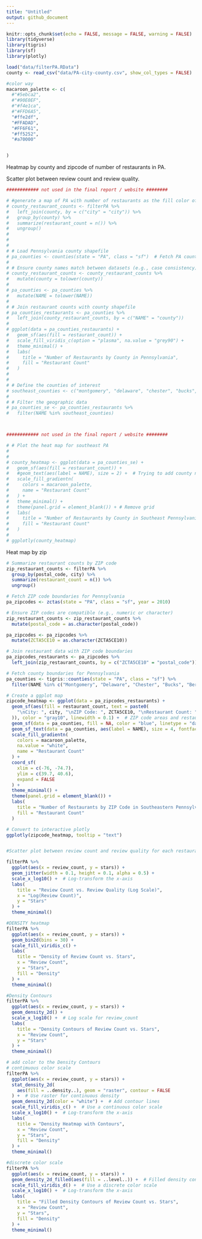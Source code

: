 ```yaml
---
title: "Untitled"
output: github_document
---
```


```r
knitr::opts_chunk$set(echo = FALSE, message = FALSE, warning = FALSE)
library(tidyverse)
library(tigris)
library(sf)
library(plotly)
```


```r

load("data/filterPA.RData")
county <- read_csv("data/PA-city-county.csv", show_col_types = FALSE)

#color way
macaroon_palette <- c(
  #"#5ebca2",  
  #"#90E0EF",
  #"#f4e1ca",  
  #"#FFD6A5", 
  "#ffe2df",
  "#FFADAD",  
  "#FF6F61",
  "#ff5252",
  "#a70000"


)
```
Heatmap by county and zipcode of number of restaurants in PA.  

Scatter plot between review count and review quality.


```r

############ not used in the final report / website ########

# #generate a map of PA with number of restaurants as the fill color of each county
# county_restaurant_counts <- filterPA %>% 
#   left_join(county, by = c("city" = "city")) %>%
#   group_by(county) %>%
#   summarize(restaurant_count = n()) %>%
#   ungroup()
# 
# 
# 
# # Load Pennsylvania county shapefile
# pa_counties <- counties(state = "PA", class = "sf")  # Fetch PA counties as an sf object
# 
# # Ensure county names match between datasets (e.g., case consistency)
# county_restaurant_counts <- county_restaurant_counts %>%
#   mutate(county = tolower(county))
# 
# pa_counties <- pa_counties %>%
#   mutate(NAME = tolower(NAME))  
# 
# # Join restaurant counts with county shapefile
# pa_counties_restaurants <- pa_counties %>%
#   left_join(county_restaurant_counts, by = c("NAME" = "county"))
# 
# ggplot(data = pa_counties_restaurants) +
#   geom_sf(aes(fill = restaurant_count)) +  
#   scale_fill_viridis_c(option = "plasma", na.value = "grey90") +  
#   theme_minimal() +  
#   labs(
#     title = "Number of Restaurants by County in Pennsylvania",
#     fill = "Restaurant Count"
#   )
# 
# 
# # Define the counties of interest
# southeast_counties <- c("montgomery", "delaware", "chester", "bucks", "berks", "philadelphia")
# 
# # Filter the geographic data
# pa_counties_se <- pa_counties_restaurants %>%
#   filter(NAME %in% southeast_counties)



############ not used in the final report / website ########

# # Plot the heat map for southeast PA
# 
# 
# county_heatmap <- ggplot(data = pa_counties_se) +
#   geom_sf(aes(fill = restaurant_count)) +  
#   #geom_text(aes(label = NAME), size = 2) +  # Trying to add county names
#   scale_fill_gradientn(
#     colors = macaroon_palette, 
#     name = "Restaurant Count"  
#   ) +
#   theme_minimal() + 
#   theme(panel.grid = element_blank()) + # Remove grid
#   labs(
#     title = "Number of Restaurants by County in Southeast Pennsylvania",
#     fill = "Restaurant Count"
#   )
# 
# ggplotly(county_heatmap)

```



Heat map by zip

```r


# Summarize restaurant counts by ZIP code
zip_restaurant_counts <- filterPA %>%
  group_by(postal_code, city) %>%
  summarize(restaurant_count = n()) %>%
  ungroup()

# Fetch ZIP code boundaries for Pennsylvania
pa_zipcodes <- zctas(state = "PA", class = "sf", year = 2010)

# Ensure ZIP codes are compatible (e.g., numeric or character)
zip_restaurant_counts <- zip_restaurant_counts %>%
  mutate(postal_code = as.character(postal_code))

pa_zipcodes <- pa_zipcodes %>%
  mutate(ZCTA5CE10 = as.character(ZCTA5CE10))

# Join restaurant data with ZIP code boundaries
pa_zipcodes_restaurants <- pa_zipcodes %>%
  left_join(zip_restaurant_counts, by = c("ZCTA5CE10" = "postal_code"))

# Fetch county boundaries for Pennsylvania
pa_counties <- tigris::counties(state = "PA", class = "sf") %>%
  filter(NAME %in% c("Montgomery", "Delaware", "Chester", "Bucks", "Berks", "Philadelphia"))

# Create a ggplot map
zipcode_heatmap <- ggplot(data = pa_zipcodes_restaurants) +
  geom_sf(aes(fill = restaurant_count, text = paste0(
    "\nCity: ", city, "\nZIP Code: ", ZCTA5CE10, "\nRestaurant Count: ", restaurant_count
  )), color = "gray10", linewidth = 0.1) +  # ZIP code areas and restaurant counts with hover data
  geom_sf(data = pa_counties, fill = NA, color = "blue", linetype = "dashed", size = 0.5) +  
  geom_sf_text(data = pa_counties, aes(label = NAME), size = 4, fontface = "bold", color = "#333333") +
  scale_fill_gradientn(
    colors = macaroon_palette, 
    na.value = "white",  
    name = "Restaurant Count"
  ) +
  coord_sf(
    xlim = c(-76, -74.7),  
    ylim = c(39.7, 40.6),  
    expand = FALSE
  ) +
  theme_minimal() +
  theme(panel.grid = element_blank()) + 
  labs(
    title = "Number of Restaurants by ZIP Code in Southeastern Pennsylvania",
    fill = "Restaurant Count"
  )

# Convert to interactive plotly
ggplotly(zipcode_heatmap, tooltip = "text")



```

```r
#Scatter plot between review count and review quality for each restaurant

filterPA %>%
  ggplot(aes(x = review_count, y = stars)) +
  geom_jitter(width = 0.1, height = 0.1, alpha = 0.5) +
  scale_x_log10() +  # Log-transform the x-axis
  labs(
    title = "Review Count vs. Review Quality (Log Scale)",
    x = "Log(Review Count)",
    y = "Stars"
  ) +
  theme_minimal()

#DENSITY heatmap
filterPA %>%
  ggplot(aes(x = review_count, y = stars)) +
  geom_bin2d(bins = 30) +  
  scale_fill_viridis_c() +  
  labs(
    title = "Density of Review Count vs. Stars",
    x = "Review Count",
    y = "Stars",
    fill = "Density"
  ) +
  theme_minimal()

#Density Contours
filterPA %>%
  ggplot(aes(x = review_count, y = stars)) +
  geom_density_2d() +
  scale_x_log10() +  # Log scale for review_count
  labs(
    title = "Density Contours of Review Count vs. Stars",
    x = "Review Count",
    y = "Stars"
  ) +
  theme_minimal()

# add color to the Density Contours
# contimuous color scale
filterPA %>%
  ggplot(aes(x = review_count, y = stars)) +
  stat_density_2d(
    aes(fill = ..density..), geom = "raster", contour = FALSE
  ) +  # Use raster for continuous density
  geom_density_2d(color = "white") +  # Add contour lines
  scale_fill_viridis_c() +  # Use a continuous color scale
  scale_x_log10() +  # Log-transform the x-axis
  labs(
    title = "Density Heatmap with Contours",
    x = "Review Count",
    y = "Stars",
    fill = "Density"
  ) +
  theme_minimal()

#discrete color scale
filterPA %>%
  ggplot(aes(x = review_count, y = stars)) +
  geom_density_2d_filled(aes(fill = ..level..)) +  # Filled density contours
  scale_fill_viridis_d() +  # Use a discrete color scale
  scale_x_log10() +  # Log-transform the x-axis
  labs(
    title = "Filled Density Contours of Review Count vs. Stars",
    x = "Review Count",
    y = "Stars",
    fill = "Density"
  ) +
  theme_minimal()


```
